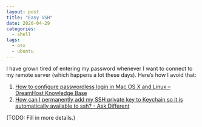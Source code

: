 ```yaml
---
layout: post
title: "Easy SSH"
date: 2020-04-29
categories:
  - shell
tags:
  - osx
  - ubuntu
---
```


I have grown tired of entering my password whenever I want to connect to my remote server (which happens a lot these days). Here's how I avoid that:

1. [How to configure passwordless login in Mac OS X and Linux – DreamHost Knowledge Base](https://help.dreamhost.com/hc/en-us/articles/216499537-How-to-configure-passwordless-login-in-Mac-OS-X-and-Linux)
2. [How can I permanently add my SSH private key to Keychain so it is automatically available to ssh? - Ask Different](https://apple.stackexchange.com/questions/48502/how-can-i-permanently-add-my-ssh-private-key-to-keychain-so-it-is-automatically)

(TODO: Fill in more details.)